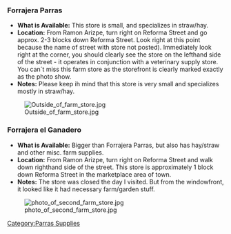 ===Forrajera Parras===
*'''What is Available:''' This store is small, and specializes in straw/hay.
*'''Location:''' From Ramon Arizpe, turn right on Reforma Street and go approx. 2-3 blocks down Reforma Street.  Look right at this point because the name of street with store not posted). Immediately look right at the corner, you should clearly see the store on the lefthand side of the street - it operates in conjunction with a veterinary supply store.  You can´t miss this farm store as the storefront is clearly marked exactly as the photo show.  
*'''Notes:''' Please keep ih mind that this store is very small and specializes mostly in straw/hay.
[[Image:Outside_of_farm_store.jpg]]

===Forrajera el Ganadero===
*'''What is Available:''' Bigger than Forrajera Parras, but also has hay/straw and other misc. farm supplies.  
*'''Location:''' From Ramon Arizpe, turn right on Reforma Street and walk down righthand side of the street.  This store is approximately 1 block down Reforma Street in the marketplace area of town.
*'''Notes:''' The store was closed the day I visited.  But from the windowfront, it looked like it had necessary farm/garden stuff.
[[Image:photo_of_second_farm_store.jpg]]



[[Category:Parras Supplies]]